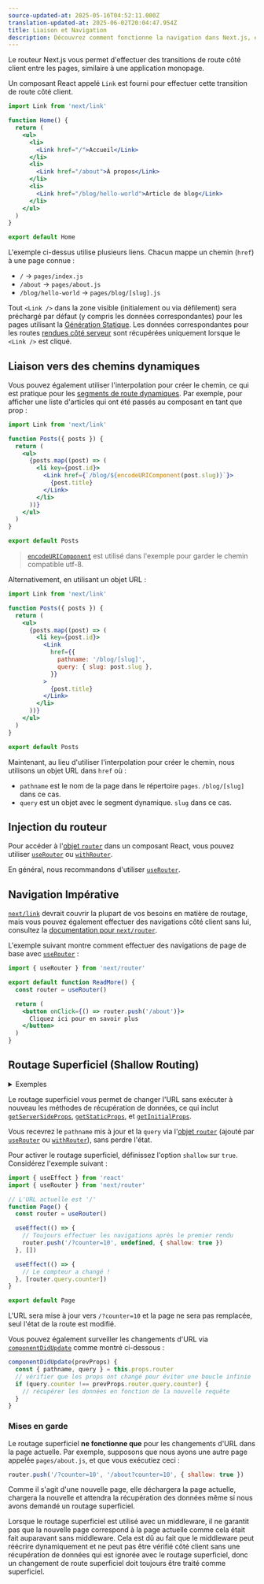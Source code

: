 ```yaml
---
source-updated-at: 2025-05-16T04:52:11.000Z
translation-updated-at: 2025-06-02T20:04:47.954Z
title: Liaison et Navigation
description: Découvrez comment fonctionne la navigation dans Next.js, et comment utiliser le composant Link et le hook `useRouter`.
---
```


Le routeur Next.js vous permet d'effectuer des transitions de route côté client entre les pages, similaire à une application monopage.

Un composant React appelé `Link` est fourni pour effectuer cette transition de route côté client.

```jsx
import Link from 'next/link'

function Home() {
  return (
    <ul>
      <li>
        <Link href="/">Accueil</Link>
      </li>
      <li>
        <Link href="/about">À propos</Link>
      </li>
      <li>
        <Link href="/blog/hello-world">Article de blog</Link>
      </li>
    </ul>
  )
}

export default Home
```

L'exemple ci-dessus utilise plusieurs liens. Chacun mappe un chemin (`href`) à une page connue :

- `/` → `pages/index.js`
- `/about` → `pages/about.js`
- `/blog/hello-world` → `pages/blog/[slug].js`

Tout `<Link />` dans la zone visible (initialement ou via défilement) sera préchargé par défaut (y compris les données correspondantes) pour les pages utilisant la [Génération Statique](/docs/pages/building-your-application/data-fetching/get-static-props). Les données correspondantes pour les routes [rendues côté serveur](/docs/pages/building-your-application/data-fetching/get-server-side-props) sont récupérées uniquement lorsque le `<Link />` est cliqué.

## Liaison vers des chemins dynamiques

Vous pouvez également utiliser l'interpolation pour créer le chemin, ce qui est pratique pour les [segments de route dynamiques](/docs/pages/building-your-application/routing/dynamic-routes). Par exemple, pour afficher une liste d'articles qui ont été passés au composant en tant que prop :

```jsx
import Link from 'next/link'

function Posts({ posts }) {
  return (
    <ul>
      {posts.map((post) => (
        <li key={post.id}>
          <Link href={`/blog/${encodeURIComponent(post.slug)}`}>
            {post.title}
          </Link>
        </li>
      ))}
    </ul>
  )
}

export default Posts
```

> [`encodeURIComponent`](https://developer.mozilla.org/docs/Web/JavaScript/Reference/Global_Objects/encodeURIComponent) est utilisé dans l'exemple pour garder le chemin compatible utf-8.

Alternativement, en utilisant un objet URL :

```jsx
import Link from 'next/link'

function Posts({ posts }) {
  return (
    <ul>
      {posts.map((post) => (
        <li key={post.id}>
          <Link
            href={{
              pathname: '/blog/[slug]',
              query: { slug: post.slug },
            }}
          >
            {post.title}
          </Link>
        </li>
      ))}
    </ul>
  )
}

export default Posts
```

Maintenant, au lieu d'utiliser l'interpolation pour créer le chemin, nous utilisons un objet URL dans `href` où :

- `pathname` est le nom de la page dans le répertoire `pages`. `/blog/[slug]` dans ce cas.
- `query` est un objet avec le segment dynamique. `slug` dans ce cas.

## Injection du routeur

Pour accéder à l'[objet `router`](/docs/pages/api-reference/functions/use-router#router-object) dans un composant React, vous pouvez utiliser [`useRouter`](/docs/pages/api-reference/functions/use-router) ou [`withRouter`](/docs/pages/api-reference/functions/use-router#withrouter).

En général, nous recommandons d'utiliser [`useRouter`](/docs/pages/api-reference/functions/use-router).

## Navigation Impérative

[`next/link`](/docs/pages/api-reference/components/link) devrait couvrir la plupart de vos besoins en matière de routage, mais vous pouvez également effectuer des navigations côté client sans lui, consultez la [documentation pour `next/router`](/docs/pages/api-reference/functions/use-router).

L'exemple suivant montre comment effectuer des navigations de page de base avec [`useRouter`](/docs/pages/api-reference/functions/use-router) :

```jsx
import { useRouter } from 'next/router'

export default function ReadMore() {
  const router = useRouter()

  return (
    <button onClick={() => router.push('/about')}>
      Cliquez ici pour en savoir plus
    </button>
  )
}
```

## Routage Superficiel (Shallow Routing)

<details>
  <summary>Exemples</summary>

- [Routage Superficiel](https://github.com/vercel/next.js/tree/canary/examples/with-shallow-routing)

</details>

Le routage superficiel vous permet de changer l'URL sans exécuter à nouveau les méthodes de récupération de données, ce qui inclut [`getServerSideProps`](/docs/pages/building-your-application/data-fetching/get-server-side-props), [`getStaticProps`](/docs/pages/building-your-application/data-fetching/get-static-props), et [`getInitialProps`](/docs/pages/api-reference/functions/get-initial-props).

Vous recevrez le `pathname` mis à jour et la `query` via l'[objet `router`](/docs/pages/api-reference/functions/use-router#router-object) (ajouté par [`useRouter`](/docs/pages/api-reference/functions/use-router) ou [`withRouter`](/docs/pages/api-reference/functions/use-router#withrouter)), sans perdre l'état.

Pour activer le routage superficiel, définissez l'option `shallow` sur `true`. Considérez l'exemple suivant :

```jsx
import { useEffect } from 'react'
import { useRouter } from 'next/router'

// L'URL actuelle est '/'
function Page() {
  const router = useRouter()

  useEffect(() => {
    // Toujours effectuer les navigations après le premier rendu
    router.push('/?counter=10', undefined, { shallow: true })
  }, [])

  useEffect(() => {
    // Le compteur a changé !
  }, [router.query.counter])
}

export default Page
```

L'URL sera mise à jour vers `/?counter=10` et la page ne sera pas remplacée, seul l'état de la route est modifié.

Vous pouvez également surveiller les changements d'URL via [`componentDidUpdate`](https://react.dev/reference/react/Component#componentdidupdate) comme montré ci-dessous :

```jsx
componentDidUpdate(prevProps) {
  const { pathname, query } = this.props.router
  // vérifier que les props ont changé pour éviter une boucle infinie
  if (query.counter !== prevProps.router.query.counter) {
    // récupérer les données en fonction de la nouvelle requête
  }
}
```

### Mises en garde

Le routage superficiel **ne fonctionne que** pour les changements d'URL dans la page actuelle. Par exemple, supposons que nous ayons une autre page appelée `pages/about.js`, et que vous exécutiez ceci :

```js
router.push('/?counter=10', '/about?counter=10', { shallow: true })
```

Comme il s'agit d'une nouvelle page, elle déchargera la page actuelle, chargera la nouvelle et attendra la récupération des données même si nous avons demandé un routage superficiel.

Lorsque le routage superficiel est utilisé avec un middleware, il ne garantit pas que la nouvelle page correspond à la page actuelle comme cela était fait auparavant sans middleware. Cela est dû au fait que le middleware peut réécrire dynamiquement et ne peut pas être vérifié côté client sans une récupération de données qui est ignorée avec le routage superficiel, donc un changement de route superficiel doit toujours être traité comme superficiel.